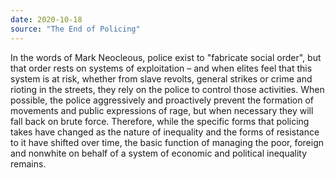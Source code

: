 ```yaml
---
date: 2020-10-18
source: "The End of Policing"
---
```


In the words of Mark Neocleous, police exist to "fabricate social order", but that order rests on systems of exploitation – and when elites feel that this system is at risk, whether from slave revolts, general strikes or crime and rioting in the streets, they rely on the police to control those activities. When possible, the police aggressively and proactively prevent the formation of movements and public expressions of rage, but when necessary they will fall back on brute force. Therefore, while the specific forms that policing takes have changed as the nature of inequality and the forms of resistance to it have shifted over time, the basic function of managing the poor, foreign and nonwhite on behalf of a system of economic and political inequality remains.
